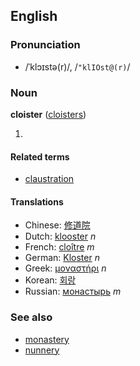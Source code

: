 ==English==
===Pronunciation===
*/ˈklɔɪstə(r)/, /<tt>"klIOst@(r)</tt>/

===Noun===
'''cloister''' ([[cloisters]])

# {{stub}}

====Related terms====
*[[claustration]]

====Translations====
*Chinese: [[修道院]]
*Dutch: [[klooster]] ''n''
*French: [[cloître]] ''m''
*German: [[Kloster]] ''n''
*Greek: [[μοναστήρι]] ''n''
*Korean: [[회랑]]
*Russian: [[монастырь]] ''m''

===See also===
*[[monastery]]
*[[nunnery]]